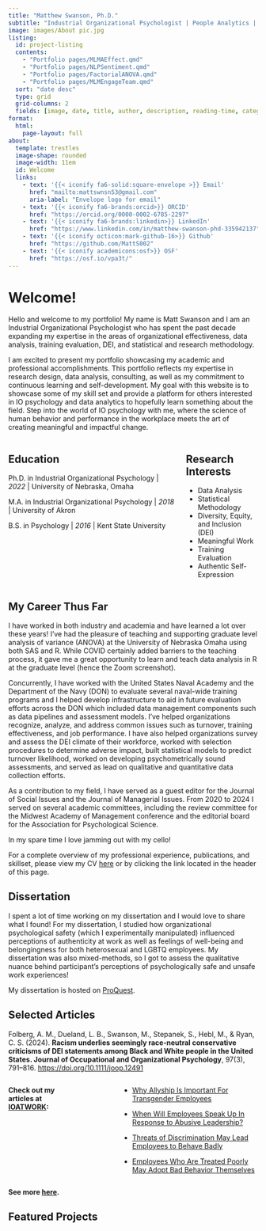 ---
title: "Matthew Swanson, Ph.D."
subtitle: "Industrial Organizational Psychologist | People Analytics | Data Analyst | DEI Practitioner"
image: images/About pic.jpg
listing:
  id: project-listing
  contents:
    - "Portfolio pages/MLMAEffect.qmd"  
    - "Portfolio pages/NLPSentiment.qmd"
    - "Portfolio pages/FactorialANOVA.qmd"
    - "Portfolio pages/MLMEngageTeam.qmd"
  sort: "date desc"
  type: grid
  grid-columns: 2
  fields: [image, date, title, author, description, reading-time, categories]
format: 
  html: 
    page-layout: full
about:
  template: trestles
  image-shape: rounded
  image-width: 11em
  id: Welcome
  links:
    - text: '{{< iconify fa6-solid:square-envelope >}} Email'
      href: "mailto:mattswnsn53@gmail.com"
      aria-label: "Envelope logo for email"
    - text: '{{< iconify fa6-brands:orcid>}} ORCID'
      href: "https://orcid.org/0000-0002-6785-2297"
    - text: '{{< iconify fa6-brands:linkedin>}} LinkedIn'
      href: "https://www.linkedin.com/in/matthew-swanson-phd-335942137"
    - text: '{{< iconify octicon:mark-github-16>}} Github'
      href: "https://github.com/MattS002"
    - text: '{{< iconify academicons:osf>}} OSF'
      href: "https://osf.io/vpa3t/"
---

::: {#Welcome}
# Welcome!

Hello and welcome to my portfolio! My name is Matt Swanson and I am an Industrial Organizational Psychologist who has spent the past decade expanding my expertise in the areas of organizational effectiveness, data analysis, training evaluation, DEI, and statistical and research methodology.

I am excited to present my portfolio showcasing my academic and professional accomplishments. This portfolio reflects my expertise in research design, data analysis, consulting, as well as my commitment to continuous learning and self-development. My goal with this website is to showcase some of my skill set and provide a platform for others interested in IO psychology and data analytics to hopefully learn something about the field. Step into the world of IO psychology with me, where the science of human behavior and performance in the workplace meets the art of creating meaningful and impactful change.
:::

::::: columns
::: {.column width="70%"}
## Education

Ph.D. in Industrial Organizational Psychology \| *2022* \| University of Nebraska, Omaha

M.A. in Industrial Organizational Psychology \| *2018* \| University of Akron

B.S. in Psychology \| *2016* \| Kent State University
:::

::: {.column width="30%"}
## Research Interests

-   Data Analysis
-   Statistical Methodology
-   Diversity, Equity, and Inclusion (DEI)
-   Meaningful Work
-   Training Evaluation
-   Authentic Self-Expression
:::
:::::

::: text-center
# My Career Thus Far
:::

<div>

I have worked in both industry and academia and have learned a lot over these years! I've had the pleasure of teaching and supporting graduate level analysis of variance (ANOVA) at the University of Nebraska Omaha using both SAS and R. While COVID certainly added barriers to the teaching process, it gave me a great opportunity to learn and teach data analysis in R at the graduate level (hence the Zoom screenshot).

Concurrently, I have worked with the United States Naval Academy and the Department of the Navy (DON) to evaluate several naval-wide training programs and I helped develop infrastructure to aid in future evaluation efforts across the DON which included data management components such as data pipelines and assessment models. I've helped organizations recognize, analyze, and address common issues such as turnover, training effectiveness, and job performance. I have also helped organizations survey and assess the DEI climate of their workforce, worked with selection procedures to determine adverse impact, built statistical models to predict turnover likelihood, worked on developing psychometrically sound assessments, and served as lead on qualitative and quantitative data collection efforts.

As a contribution to my field, I have served as a guest editor for the Journal of Social Issues and the Journal of Managerial Issues. From 2020 to 2024 I served on several academic committees, including the review committee for the Midwest Academy of Management conference and the editorial board for the Association for Psychological Science.

In my spare time I love jamming out with my cello!

For a complete overview of my professional experience, publications, and skillset, please view my CV [here](Matthew%20Austin%20Swanson%20CV%202025.pdf) or by clicking the link located in the header of this page.

</div>

::: text-center
# Dissertation
:::

I spent a lot of time working on my dissertation and I would love to share what I found! For my dissertation, I studied how organizational psychological safety (which I experimentally manipulated) influenced perceptions of authenticity at work as well as feelings of well-being and belongingness for both heterosexual and LGBTQ employees. My dissertation was also mixed-methods, so I got to assess the qualitative nuance behind participant's perceptions of psychologically safe and unsafe work experiences!

My dissertation is hosted on [ProQuest](https://www-proquest-com.leo.lib.unomaha.edu/pqdtglobal/docview/2770014140/15D974BD6DE64609PQ/1?accountid=14692).

::: text-center
# Selected Articles
:::

Folberg, A. M., Dueland, L. B., Swanson, M., Stepanek, S., Hebl, M., & Ryan, C. S. (2024). **Racism underlies seemingly race‐neutral conservative criticisms of DEI statements among Black and White people in the United States. Journal of Occupational and Organizational Psychology**, 97(3), 791–816. <https://doi.org/10.1111/joop.12491>

:::::: columns
::: {.column width="30%"}
**Check out my articles at [IOATWORK](https://www.ioatwork.com/):**
:::

::: {.column width="10%"}
:::

::: {.column width="60%"}
-   [Why Allyship Is Important For Transgender Employees](https://www.ioatwork.com/why-allyship-is-important-for-transgender-employees/)

-   [When Will Employees Speak Up In Response to Abusive Leadership?](https://www.ioatwork.com/when-will-employees-speak-up-in-response-to-abusive-leadership/)

-   [Threats of Discrimination May Lead Employees to Behave Badly](https://www.ioatwork.com/threats-of-discrimination-may-lead-employees-to-behave-badly/)

-   [Employees Who Are Treated Poorly May Adopt Bad Behavior Themselves](https://www.ioatwork.com/employees-who-are-treated-poorly-may-adopt-bad-behavior-themselves/)
:::
::::::

**See more [here](/Publications.qmd).**

::: text-center
## Featured Projects
:::

::: {#project-listing}
:::
